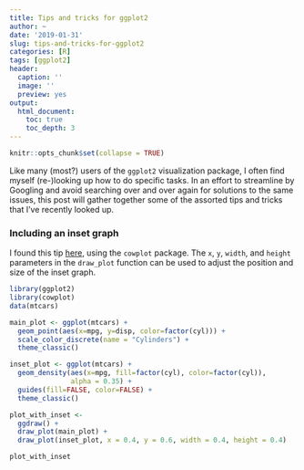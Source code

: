 ```yaml
---
title: Tips and tricks for ggplot2
author: ~
date: '2019-01-31'
slug: tips-and-tricks-for-ggplot2
categories: [R]
tags: [ggplot2]
header:
  caption: ''
  image: ''
  preview: yes
output:
  html_document:
    toc: true
    toc_depth: 3
---
```


```r
knitr::opts_chunk$set(collapse = TRUE)
```

Like many (most?) users of the `ggplot2` visualization package, I often find myself (re-)looking up how to do specific tasks. In an effort to streamline by Googling and avoid searching over and over again for solutions to the same issues, this post will gather together some of the assorted tips and tricks that I've recently looked up.

### Including an inset graph

I found this tip [here](https://stackoverflow.com/questions/5219671/it-is-possible-to-create-inset-graphs), using the `cowplot` package. The `x`, `y`, `width`, and `height` parameters in the `draw_plot` function can be used to adjust the position and size of the inset graph.

```r
library(ggplot2)
library(cowplot)
data(mtcars)

main_plot <- ggplot(mtcars) + 
  geom_point(aes(x=mpg, y=disp, color=factor(cyl))) +
  scale_color_discrete(name = "Cylinders") +
  theme_classic()

inset_plot <- ggplot(mtcars) + 
  geom_density(aes(x=mpg, fill=factor(cyl), color=factor(cyl)),
               alpha = 0.35) +
  guides(fill=FALSE, color=FALSE) +
  theme_classic()

plot_with_inset <- 
  ggdraw() +
  draw_plot(main_plot) +
  draw_plot(inset_plot, x = 0.4, y = 0.6, width = 0.4, height = 0.4)

plot_with_inset
```

